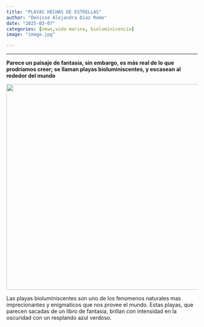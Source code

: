 ```yaml
---
title: "PLAYAS HECHAS DE ESTRELLAS"
author: "Denisse Alejandra Diaz Romo"
date: "2025-03-07"
categories: [news,vida marina, bioluminicencia]
image: "image.jpg"

---
```


---

**Parece un paisaje de fantasía, sin embargo, es más real de lo que prodríamos creer; se llaman playas bioluminiscentes, y escasean al rededor del mundo**

![](images/bioluminiciencia.webp){width="541"}

Las playas bioluminiscentes son uno de los fenomenos naturales mas imprecionantes y enigmaticos que nos provee el mundo. Estas playas, que parecen sacadas de un libro de fantasia, brillan con intensidad en la oscuridad con un resplando azul verdoso.

